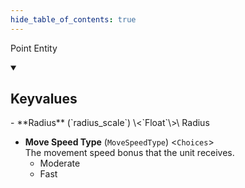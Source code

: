 ```yaml
---
hide_table_of_contents: true
---
```


<!---
!!!!!!
THIS PAGE IS AUTOGENERATED FROM GAME FGD DEFINITIONS!
DO NOT EDIT MANUALLY!
!!!!!!

In order to make edits, you can make an annotation file in /fgd_dump_overrides
-->


Point Entity



<details open>
<summary><h2>Keyvalues</h2></summary>
- **Radius** (`radius_scale`) \<`Float`\>\
Radius

- **Move Speed Type** (`MoveSpeedType`) \<`Choices`\>\
The movement speed bonus that the unit receives.
  - Moderate 
  - Fast 



 </details>

